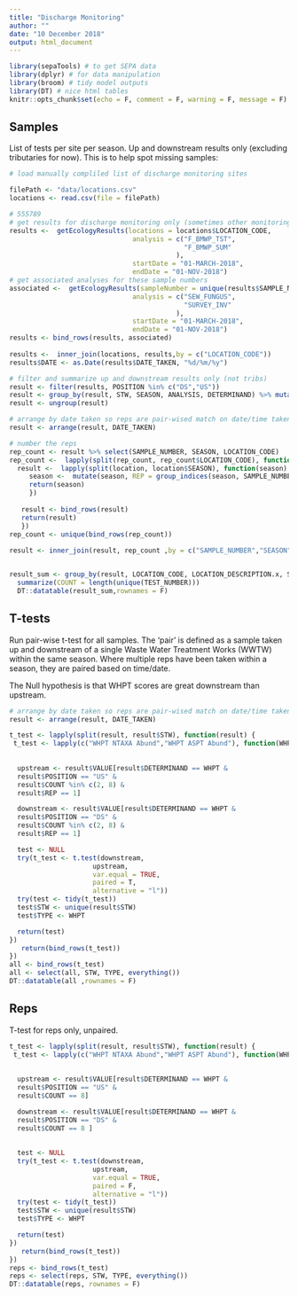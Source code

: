 ```yaml
---
title: "Discharge Monitoring"
author: ""
date: "10 December 2018"
output: html_document
---
```



```r
library(sepaTools) # to get SEPA data
library(dplyr) # for data manipulation
library(broom) # tidy model outputs
library(DT) # nice html tables
knitr::opts_chunk$set(echo = F, comment = F, warning = F, message = F) # some option for presentations of html
```

## Samples 

List of tests per site per season. Up and downstream results only (excluding tributaries for now). This is to help spot missing samples:

```r
# load manually compliled list of discharge monitoring sites

filePath <- "data/locations.csv"
locations <- read.csv(file = filePath) 

# 555789
# get results for discharge monitoring only (sometimes other monitoring going on at same site)
results <-  getEcologyResults(locations = locations$LOCATION_CODE,
                               analysis = c("F_BMWP_TST",
                                            "F_BMWP_SUM"
                                          ),
                               startDate = "01-MARCH-2018",
                               endDate = "01-NOV-2018")
# get associated analyses for these sample numbers
associated <-  getEcologyResults(sampleNumber = unique(results$SAMPLE_NUMBER),
                               analysis = c("SEW_FUNGUS",
                                            "SURVEY_INV"
                                          ),
                               startDate = "01-MARCH-2018",
                               endDate = "01-NOV-2018")
results <- bind_rows(results, associated)
 
results <-  inner_join(locations, results,by = c("LOCATION_CODE"))
results$DATE <- as.Date(results$DATE_TAKEN, "%d/%m/%y")

# filter and summarize up and downstream results only (not tribs)
result <- filter(results, POSITION %in% c("DS","US"))
result <- group_by(result, STW, SEASON, ANALYSIS, DETERMINAND) %>% mutate(COUNT = n())
result <- ungroup(result)

# arrange by date taken so reps are pair-wised match on date/time taken.
result <- arrange(result, DATE_TAKEN)

# number the reps
rep_count <- result %>% select(SAMPLE_NUMBER, SEASON, LOCATION_CODE)
rep_count <-  lapply(split(rep_count, rep_count$LOCATION_CODE), function(location) {
  result <-  lapply(split(location, location$SEASON), function(season) {
     season <-  mutate(season, REP = group_indices(season, SAMPLE_NUMBER))
     return(season)
     })
     
   result <- bind_rows(result)
   return(result)
   })
rep_count <- unique(bind_rows(rep_count))
   
result <- inner_join(result, rep_count ,by = c("SAMPLE_NUMBER","SEASON","LOCATION_CODE"))


result_sum <- group_by(result, LOCATION_CODE, LOCATION_DESCRIPTION.x, STW, SEASON, ANALYSIS_REPNAME) %>%
  summarize(COUNT = length(unique(TEST_NUMBER))) 
  DT::datatable(result_sum,rownames = F)

```

## T-tests

Run pair-wise t-test for all samples. The 'pair' is defined as a sample taken up and downstream of a single Waste Water Treatment Works (WWTW) within the same season. Where multiple reps have been taken within a season, they are paired based on time/date.

The Null hypothesis is that WHPT scores are great downstream than upstream. 


```r

# arrange by date taken so reps are pair-wised match on date/time taken.
result <- arrange(result, DATE_TAKEN)

t_test <- lapply(split(result, result$STW), function(result) {
 t_test <- lapply(c("WHPT NTAXA Abund","WHPT ASPT Abund"), function(WHPT) {
 
   
  upstream <- result$VALUE[result$DETERMINAND == WHPT &
  result$POSITION == "US" &
  result$COUNT %in% c(2, 8) &
  result$REP == 1]

  downstream <- result$VALUE[result$DETERMINAND == WHPT &
  result$POSITION == "DS" &
  result$COUNT %in% c(2, 8) &
  result$REP == 1]

  test <- NULL
  try(t_test <- t.test(downstream, 
                     upstream, 
                     var.equal = TRUE, 
                     paired = T, 
                     alternative = "l"))
  try(test <- tidy(t_test))
  test$STW <- unique(result$STW)
  test$TYPE <- WHPT

  return(test)
})
   return(bind_rows(t_test))
})
all <- bind_rows(t_test)
all <- select(all, STW, TYPE, everything())
DT::datatable(all ,rownames = F)

```

## Reps

T-test for reps only, unpaired.

```r

t_test <- lapply(split(result, result$STW), function(result) {
 t_test <- lapply(c("WHPT NTAXA Abund","WHPT ASPT Abund"), function(WHPT) {
 
   
  upstream <- result$VALUE[result$DETERMINAND == WHPT &
  result$POSITION == "US" &
  result$COUNT == 8]

  downstream <- result$VALUE[result$DETERMINAND == WHPT &
  result$POSITION == "DS" &
  result$COUNT == 8 ]
  
  
  test <- NULL
  try(t_test <- t.test(downstream, 
                     upstream, 
                     var.equal = TRUE, 
                     paired = F, 
                     alternative = "l"))
  try(test <- tidy(t_test))
  test$STW <- unique(result$STW)
  test$TYPE <- WHPT

  return(test)
})
   return(bind_rows(t_test))
})
reps <- bind_rows(t_test)
reps <- select(reps, STW, TYPE, everything())
DT::datatable(reps, rownames = F)


```

